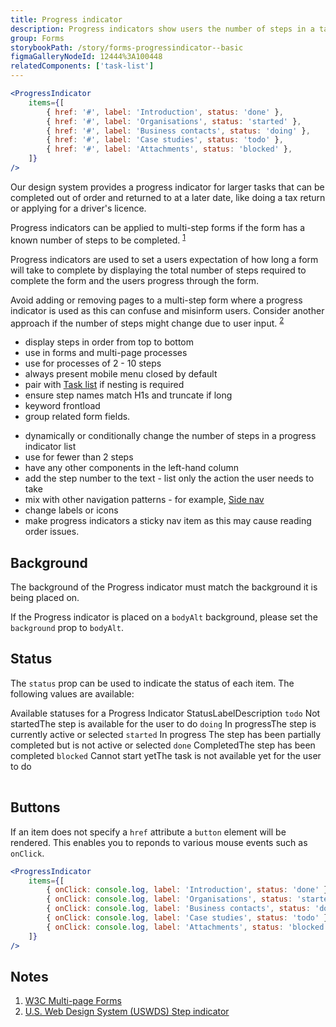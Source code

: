 ```yaml
---
title: Progress indicator
description: Progress indicators show users the number of steps in a task, where they are up to in the process and how much is left to do.
group: Forms
storybookPath: /story/forms-progressindicator--basic
figmaGalleryNodeId: 12444%3A100448
relatedComponents: ['task-list']
---
```


```jsx live
<ProgressIndicator
	items={[
		{ href: '#', label: 'Introduction', status: 'done' },
		{ href: '#', label: 'Organisations', status: 'started' },
		{ href: '#', label: 'Business contacts', status: 'doing' },
		{ href: '#', label: 'Case studies', status: 'todo' },
		{ href: '#', label: 'Attachments', status: 'blocked' },
	]}
/>
```

Our design system provides a progress indicator for larger tasks that can be completed out of order and returned to at a later date, like doing a tax return or applying for a driver's licence.

Progress indicators can be applied to multi-step forms if the form has a known number of steps to be completed. <sup><a href="#cite-1">1</a></sup>

Progress indicators are used to set a users expectation of how long a form will take to complete by displaying the total number of steps required to complete the form and the users progress through the form.

Avoid adding or removing pages to a multi-step form where a progress indicator is used as this can confuse and misinform users. Consider another approach if the number of steps might change due to user input. <sup><a href="#cite-2">2</a></sup>

<DoHeading />

- display steps in order from top to bottom
- use in forms and multi-page processes
- use for processes of 2 - 10 steps
- always present mobile menu closed by default
- pair with [Task list](/components/task-list) if nesting is required
- ensure step names match H1s and truncate if long
- keyword frontload
- group related form fields.

<DontHeading />

- dynamically or conditionally change the number of steps in a progress indicator list
- use for fewer than 2 steps
- have any other components in the left-hand column
- add the step number to the text - list only the action the user needs to take
- mix with other navigation patterns - for example, [Side nav](/components/side-nav)
- change labels or icons
- make progress indicators a sticky nav item as this may cause reading order issues.

## Background

The background of the Progress indicator must match the background it is being placed on.

If the Progress indicator is placed on a `bodyAlt` background, please set the `background` prop to `bodyAlt`.

## Status

The `status` prop can be used to indicate the status of each item. The following values are available:

<Table>
	<TableCaption>Available statuses for a Progress Indicator</TableCaption>
	<TableHead>
		<tr>
			<TableHeader scope="col">Status</TableHeader>
			<TableHeader scope="col">Label</TableHeader>
			<TableHeader scope="col">Description</TableHeader>
		</tr>
	</TableHead>
	<TableBody>
		<tr>
			<TableCell>
				<code>todo</code>
			</TableCell>
			<TableCell>Not started</TableCell>
			<TableCell>The step is available for the user to do</TableCell>
		</tr>
		<tr>
			<TableCell>
				<code>doing</code>
			</TableCell>
			<TableCell>In progress</TableCell>
			<TableCell>The step is currently active or selected</TableCell>
		</tr>
		<tr>
			<TableCell>
				<code>started</code>
			</TableCell>
			<TableCell>In progress</TableCell>
			<TableCell>
				The step has been partially completed but is not active or selected
			</TableCell>
		</tr>
		<tr>
			<TableCell>
				<code>done</code>
			</TableCell>
			<TableCell>Completed</TableCell>
			<TableCell>The step has been completed</TableCell>
		</tr>
		<tr>
			<TableCell>
				<code>blocked</code>
			</TableCell>
			<TableCell>Cannot start yet</TableCell>
			<TableCell>The task is not available yet for the user to do</TableCell>
		</tr>
	</TableBody>
</Table>

## Buttons

If an item does not specify a `href` attribute a `button` element will be rendered. This enables you to reponds to various mouse events such as `onClick`.

```jsx live
<ProgressIndicator
	items={[
		{ onClick: console.log, label: 'Introduction', status: 'done' },
		{ onClick: console.log, label: 'Organisations', status: 'started' },
		{ onClick: console.log, label: 'Business contacts', status: 'doing' },
		{ onClick: console.log, label: 'Case studies', status: 'todo' },
		{ onClick: console.log, label: 'Attachments', status: 'blocked' },
	]}
/>
```

## Notes

<ol>
	<li id="cite-1">
		<a href="https://www.w3.org/WAI/tutorials/forms/multi-page/#using-step-by-step-indicator">
			W3C Multi-page Forms
		</a>
	</li>
	<li id="cite-2">
		<a href="https://designsystem.digital.gov/components/step-indicator">
			U.S. Web Design System (USWDS) Step indicator
		</a>
	</li>
</ol>
